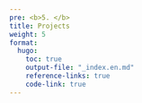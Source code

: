 ```yaml
---
pre: <b>5. </b>
title: Projects
weight: 5
format:
  hugo:
    toc: true
    output-file: "_index.en.md"
    reference-links: true
    code-link: true
---
```


